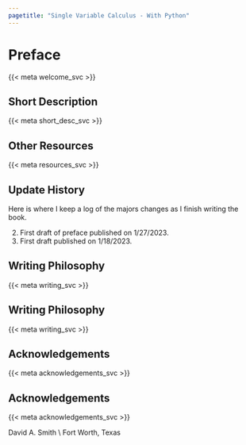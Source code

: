 ```yaml
---
pagetitle: "Single Variable Calculus - With Python"
---
```

# Preface {.unnumbered}

::: {.content-visible when-format="pdf"}
\pagenumbering{roman}
\pagestyle{preface} 
:::

::: {.content-visible when-format="html"}
{{< meta welcome_svc >}}
:::

::: {.content-visible when-format="html"}
## Short Description
{{< meta short_desc_svc >}} 
:::

::: {.content-visible when-format="html"}
## Other Resources 
{{< meta resources_svc >}}  
:::

::: {.content-visible when-format="html"}
## Update History
Here is where I keep a log of the majors changes as I finish writing the book. 

2. First draft of preface published on 1/27/2023. 
1. First draft published on 1/18/2023. 
:::




::: {.content-visible when-format="pdf"}
## Writing Philosophy {.unnumbered .unlisted }
{{< meta writing_svc >}} 
:::

::: {.content-visible when-format="html"}
## Writing Philosophy 
{{< meta writing_svc >}} 
:::

::: {.content-visible when-format="pdf"}
## Acknowledgements {.unnumbered .unlisted }
{{< meta acknowledgements_svc >}} 
:::

::: {.content-visible when-format="html"}
## Acknowledgements
{{< meta acknowledgements_svc >}} 
:::


David A. Smith \\ Fort Worth, Texas

::: {.content-visible when-format="pdf"}
\setcounter{secnumdepth}{1}
\setcounter{tocdepth}{1}
\clearpage
\pagestyle{toc} 
\tableofcontents
\mainmatter 
\pagenumbering{arabic}
\pagestyle{fancy} 
:::
